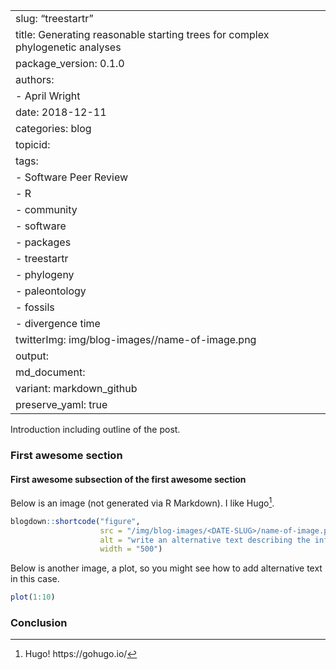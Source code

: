 
---
slug: "treestartr"
title: Generating reasonable starting trees for complex phylogenetic analyses
package_version: 0.1.0
authors:
  - April Wright
date: 2018-12-11
categories: blog
topicid:
tags:
- Software Peer Review
- R
- community
- software
- packages
- treestartr
- phylogeny
- paleontology
- fossils
- divergence time
twitterImg: img/blog-images/<DATE-SLUG>/name-of-image.png
output: 
  md_document:
    variant: markdown_github
    preserve_yaml: true
---

Introduction including outline of the post.

### First awesome section

#### First awesome subsection of the first awesome section

Below is an image (not generated via R Markdown). I like Hugo[^1].

```r
blogdown::shortcode("figure",
                    src = "/img/blog-images/<DATE-SLUG>/name-of-image.png",
                    alt = "write an alternative text describing the information contained in the image",
                    width = "500")
```

Below is another image, a plot, so you might see how to add alternative text in this case.


```r
plot(1:10)
```


### Conclusion

[^1]: Hugo! https://gohugo.io/